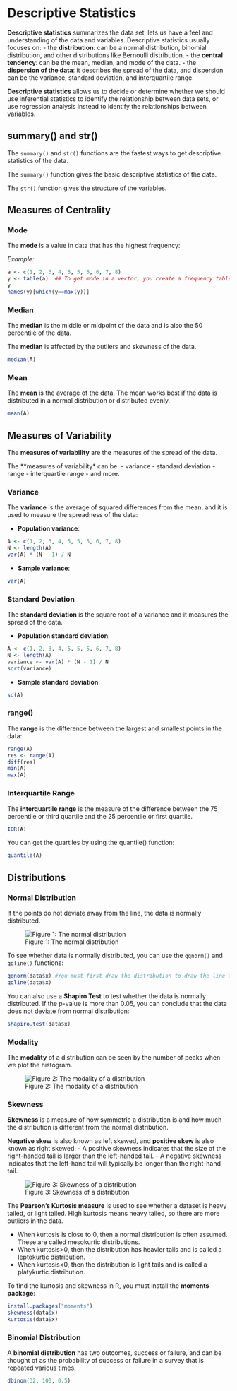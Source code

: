 # Descriptive Statistics

**Descriptive statistics** summarizes the data set, lets us have a feel and understanding of the data and variables. Descriptive statistics usually focuses on:
-   the **distribution**: can be a normal distribution, binomial distribution, and other distributions like Bernoulli distribution.
-   the **central tendency**: can be the mean, median, and mode of the data.
-   the **dispersion of the data**: it describes the spread of the data, and dispersion can be the variance, standard deviation, and interquartile range.

**Descriptive statistics** allows us to decide or determine whether we should use inferential statistics to identify the relationship between data sets, or use regression analysis instead to identify the relationships between variables.

## summary() and str()

The `summary()` and `str()` functions are the fastest ways to get descriptive statistics of the data.

The `summary()` function gives the basic descriptive statistics of the data.

The `str()` function gives the structure of the variables.

## Measures of Centrality

### Mode

The **mode** is a value in data that has the highest frequency:

*Example:*

```r
a <- c(1, 2, 3, 4, 5, 5, 5, 6, 7, 8)
y <- table(a)  ## To get mode in a vector, you create a frequency table
y
names(y)[which(y==max(y))]
```

### Median

The **median** is the middle or midpoint of the data and is also the 50 percentile of the data.

The **median** is affected by the outliers and skewness of the data.

``` r
median(A)
```

### Mean

The **mean** is the average of the data. The mean works best if the data is distributed in a normal distribution or distributed evenly.

``` r
mean(A)
```

## Measures of Variability

The **measures of variability** are the measures of the spread of the data.

The \*\*measures of variability\* can be: - variance - standard deviation - range - interquartile range - and more.

### Variance

The **variance** is the average of squared differences from the mean, and it is used to measure the spreadness of the data:

-   **Population variance**:

```r
A <- c(1, 2, 3, 4, 5, 5, 5, 6, 7, 8)
N <- length(A)
var(A) * (N - 1) / N
```

-   **Sample variance**:

```r
var(A)
```

### Standard Deviation

The **standard deviation** is the square root of a variance and it measures the spread of the data.

-   **Population standard deviation**:

```r
A <- c(1, 2, 3, 4, 5, 5, 5, 6, 7, 8)
N <- length(A)
variance <- var(A) * (N - 1) / N
sqrt(variance)
```

-   **Sample standard deviation**:

```r
sd(A)
```

### range()

The **range** is the difference between the largest and smallest points in the data:

```r
range(A)	
res <- range(A)
diff(res)
min(A)
max(A)
```

### Interquartile Range

The **interquartile range** is the measure of the difference between the 75 percentile or third quartile and the 25 percentile or first quartile.

```r
IQR(A)
```

You can get the quartiles by using the quantile() function:

```r
quantile(A)
```

## Distributions

### Normal Distribution

If the points do not deviate away from the line, the data is normally distributed.

![Figure 1: The normal distribution](img/Picture2.png)

To see whether data is normally distributed, you can use the `qqnorm()` and `qqline()` functions:

``` r
qqnorm(data$x) #You must first draw the distribution to draw the line afterwards 
qqline(data$x)
```

You can also use a **Shapiro Test** to test whether the data is normally distributed. If the p-value is more than 0.05, you can conclude that the data does not deviate from normal distribution:

``` r
shapiro.test(data$x)
```

### Modality

The **modality** of a distribution can be seen by the number of peaks when we plot the histogram.

![Figure 2: The modality of a distribution](img/Picture3.png)

### Skewness

**Skewness** is a measure of how symmetric a distribution is and how much the distribution is different from the normal distribution.

**Negative skew** is also known as left skewed, and **positive skew** is also known as right skewed: - A positive skewness indicates that the size of the right-handed tail is larger than the left-handed tail. - A negative skewness indicates that the left-hand tail will typically be longer than the right-hand tail.

![Figure 3: Skewness of a distribution](img/Picture4.png)

The **Pearson's Kurtosis measure** is used to see whether a dataset is heavy tailed, or light tailed. High kurtosis means heavy tailed, so there are more outliers in the data.

-   When kurtosis is close to 0, then a normal distribution is often assumed. These are called mesokurtic distributions.\
-   When kurtosis\>0, then the distribution has heavier tails and is called a leptokurtic distribution.
-   When kurtosis\<0, then the distribution is light tails and is called a platykurtic distribution.

To find the kurtosis and skewness in R, you must install the **moments package**:

``` r
install.packages("moments")
skewness(data$x)
kurtosis(data$x)
```

### Binomial Distribution

A **binomial distribution** has two outcomes, success or failure, and can be thought of as the probability of success or failure in a survey that is repeated various times.

```r
dbinom(32, 100, 0.5)
```
